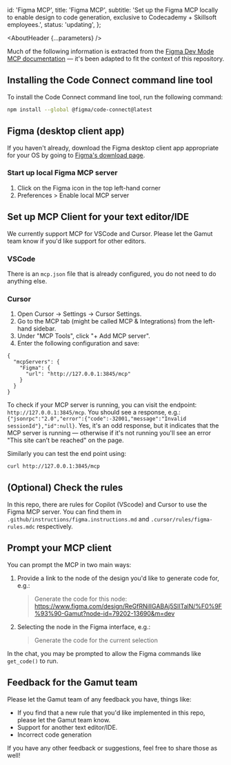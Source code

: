 

  id: 'Figma MCP',
  title: 'Figma MCP',
  subtitle:
    'Set up the Figma MCP locally to enable design to code generation, exclusive to Codecademy + Skillsoft employees.',
  status: 'updating',
};

<Meta title="Meta/MCP/Figma MCP" />

<AboutHeader {...parameters} />

<Callout text="You must have a Dev or Full account to be able to be able to use the Figma MCP." />

Much of the following information is extracted from the [Figma Dev Mode MCP documentation](https://help.figma.com/hc/en-us/articles/32132100833559-Guide-to-the-Dev-Mode-MCP-Server) — it's been adapted to fit the context of this repository.

## Installing the Code Connect command line tool

To install the Code Connect command line tool, run the following command:

```bash
npm install --global @figma/code-connect@latest
```

## Figma (desktop client app)

If you haven't already, download the Figma desktop client app appropriate for your OS by going to [Figma's download page](https://www.figma.com/downloads/).

### Start up local Figma MCP server

1. Click on the Figma icon in the top left-hand corner
2. Preferences > Enable local MCP server

## Set up MCP Client for your text editor/IDE

We currently support MCP for VSCode and Cursor. Please let the Gamut team know if you'd like support for other editors.

### VSCode

There is an `mcp.json` file that is already configured, you do not need to do anything else.

### Cursor

1. Open Cursor → Settings → Cursor Settings.
2. Go to the MCP tab (might be called MCP & Integrations) from the left-hand sidebar.
3. Under "MCP Tools", click "+ Add MCP server".
4. Enter the following configuration and save:

```
{
  "mcpServers": {
    "Figma": {
      "url": "http://127.0.0.1:3845/mcp"
    }
  }
}
```

To check if your MCP server is running, you can visit the endpoint: `http://127.0.0.1:3845/mcp`. You should see a response, e.g.: `{"jsonrpc":"2.0","error":{"code":-32001,"message":"Invalid sessionId"},"id":null}`.
Yes, it's an odd response, but it indicates that the MCP server is running — otherwise if it's not running you'll see an error "This site can’t be reached" on the page.

Similarly you can test the end point using:

```bash
curl http://127.0.0.1:3845/mcp
```

## (Optional) Check the rules

In this repo, there are rules for Copilot (VScode) and Cursor to use the Figma MCP server. You can find them in `.github/instructions/figma.instructions.md` and `.cursor/rules/figma-rules.mdc` respectively.

## Prompt your MCP client

You can prompt the MCP in two main ways:

1. Provide a link to the node of the design you'd like to generate code for, e.g.:

   > Generate the code for this node: https://www.figma.com/design/ReGfRNillGABAj5SlITalN/%F0%9F%93%90-Gamut?node-id=79202-13690&m=dev

2. Selecting the node in the Figma interface, e.g.:
   > Generate the code for the current selection

In the chat, you may be prompted to allow the Figma commands like `get_code()` to run.

## Feedback for the Gamut team

Please let the Gamut team of any feedback you have, things like:

- If you find that a new rule that you'd like implemented in this repo, please let the Gamut team know.
- Support for another text editor/IDE.
- Incorrect code generation

If you have any other feedback or suggestions, feel free to share those as well!
